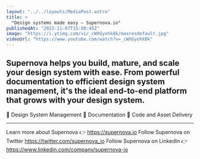 ```yaml
---
layout: "../../layouts/MediaPost.astro"
title: >
  "Design systems made easy — Supernova.io"
publishedAt: "2022-11-07T15:00:45Z"
image: "https://i.ytimg.com/vi/_cWXGyohk8k/maxresdefault.jpg"
videoUrl: "https://www.youtube.com/watch?v=_cWXGyohk8k"
---
```


## Supernova helps you build, mature, and scale your design system with ease. From powerful documentation to efficient design system management, it's the ideal end-to-end platform that grows with your design system.

🔹 Design System Management
🔹 Documentation
🔹 Code and Asset Delivery

---

Learn more about Supernova 👉 https://supernova.io
Follow Supernova on Twitter https://twitter.com/supernova_io
Follow Supernova on LinkedIn 👉https://www.linkedin.com/company/supernova-io
